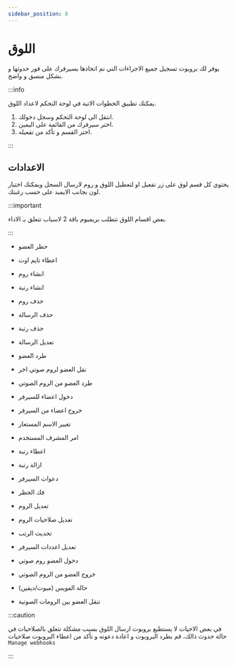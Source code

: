 ```yaml
---
sidebar_position: 8
---
```


# اللوق

يوفر لك بروبوت تسجيل جميع الاجراءات التي تم اتخاذها بسيرفرك على فور حدوثها و بشكل منسق و واضح.

:::info

يمكنك تطبيق الخطوات الاتية في لوحة التحكم لاعداد اللوق. 

1. انتقل الى لوحة التحكم وسجل دخولك. 
2. اختر سيرفرك من القائمة على اليمين.
3. اختر القسم و تأكد من تفعيله.

:::

## الاعدادات 

يحتوي كل قسم لوق على زر تفعيل او لتعطيل اللوق و روم لارسال السجل ويمكنك اختيار لون بجانب الايمبد على حسب رغبتك.

:::important 

بعض اقسام اللوق تتطلب بريميوم باقة 2 لاسباب تتعلق بـ الاداء.

:::

- حظر العضو



- اعطاء تايم اوت



- انشاء روم



- انشاء رتبة



- حذف روم



- حذف الرسالة



- حذف رتبة



- تعديل الرسالة



- طرد العضو



- نقل العضو لروم صوتي اخر



- طرد العضو من الروم الصوتي 



- دخول اعضاء للسيرفر



- خروج اعضاء من السيرفر



- تغيير الاسم المستعار



- امر المشرف المستخدم



- اعطاء رتبة



- ازالة رتبة



- دعوات السيرفر



- فك الحظر



- تعديل الروم



- تعديل صلاحيات الروم



- تحديث الرتب



- تعديل اعددات السيرفر



- دخول العضو روم صوتي



- خروج العضو من الروم الصوتي



- حالة الفويس (ميوت/ديفين)



- تنقل العضو بين الرومات الصوتية

 




:::caution

في بعض الاحيات لا يستطيع بروبوت ارسال اللوق بسبب مشكلة تتعلق بالصلاحيات في حالة حدوث ذالك، قم بطرد البروبوت و اعادة دعوته و تأكد من اعطاء البروبوت صلاحيات `Manage webhooks`

:::
